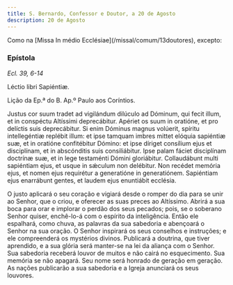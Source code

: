 ```yaml
---
title: S. Bernardo, Confessor e Doutor, a 20 de Agosto
description: 20 de Agosto
---
```


<aside>
  Como na [Missa In médio Ecclésiae](/missal/comum/13doutores), excepto:
</aside>

### Epístola

<em>Ecl. 39, 6-14</em>

<div class="side-by-side not-content">

Léctio libri Sapiéntiæ.

Lição da Ep.ª do B. Ap.º Paulo aos Coríntios.

Justus cor suum tradet ad vigilándum dilúculo ad Dóminum, qui fecit illum,
    et in conspéctu Altíssimi deprecábitur. Apériet os suum in oratióne, et pro
    delíctis suis deprecábitur. Si enim Dóminus magnus volúerit, spíritu
    intellegéntiæ replébit illum: et ipse tamquam imbres mittet elóquia
    sapiéntiæ suæ, et in oratióne confitébitur Dómino: et ipse díriget consílium
    ejus et disciplínam, et in abscónditis suis consiliábitur. Ipse palam fáciet
    disciplínam doctrínæ suæ, et in lege testaménti Dómini gloriábitur.
    Collaudábunt multi sapiéntiam ejus, et usque in sǽculum non delébitur. Non
    recédet memória ejus, et nomen ejus requirétur a generatióne in
    generatiónem. Sapiéntiam ejus enarrábunt gentes, et laudem ejus enuntiábit
    ecclésia.

O justo aplicará o seu coração e vigiará desde o romper do dia para se unir
    ao Senhor, que o criou, e oferecer as suas preces ao Altíssimo. Abrirá a sua
    boca para orar e implorar o perdão dos seus pecados; pois, se o soberano
    Senhor quiser, enchê-lo-á com o espírito da inteligência. Então ele
    espalhará, como chuva, as palavras da sua sabedoria e abençoará o Senhor na
    sua oração. O Senhor inspirará os seus conselhos e instruções; e ele
    compreenderá os mystérios divinos. Publicará a doutrina, que tiver
    aprendido, e a sua glória será manter-se na lei da aliança com o Senhor. Sua
    sabedoria receberá louvor de muitos e não cairá no esquecimento. Sua memória
    se não apagará. Seu nome será honrado de geração em geração. As nações
    publicarão a sua sabedoria e a Igreja anunciará os seus louvores.

</div>
